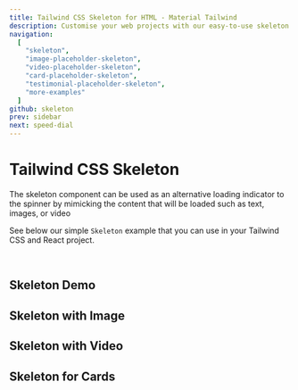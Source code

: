 ```yaml
---
title: Tailwind CSS Skeleton for HTML - Material Tailwind
description: Customise your web projects with our easy-to-use skeleton component for Tailwind CSS and React using Material Design guidelines.
navigation:
  [
    "skeleton",
    "image-placeholder-skeleton",
    "video-placeholder-skeleton",
    "card-placeholder-skeleton",
    "testimonial-placeholder-skeleton",
    "more-examples"
  ]
github: skeleton
prev: sidebar
next: speed-dial
---
```


# Tailwind CSS Skeleton

The skeleton component can be used as an alternative loading indicator to the spinner by mimicking the content that will be loaded such as text, images, or video

See below our simple `Skeleton` example that you can use in your Tailwind CSS and React project.

<br />

## Skeleton Demo


<PreviewWithCode relativePath="skeleton/skeleton-demo.tsx" language="html" />


## Skeleton with Image

<PreviewWithCode relativePath="skeleton/image-placeholder-skeleton.tsx" language="html" />

## Skeleton with Video

<PreviewWithCode relativePath="skeleton/video-placeholder-skeleton.tsx" language="html" />

## Skeleton for Cards

<PreviewWithCode relativePath="skeleton/card-placeholder-skeleton.tsx" language="html" />
